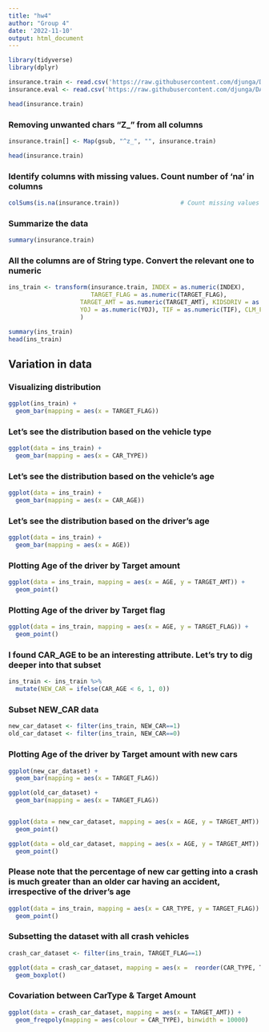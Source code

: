 ---
title: "hw4"
author: "Group 4"
date: '2022-11-10'
output: html_document
---

```{r, echo=FALSE}
library(tidyverse)
library(dplyr)

```

```{r}
insurance.train <- read.csv('https://raw.githubusercontent.com/djunga/DATA621HW4/main/insurance_train.csv')
insurance.eval <- read.csv('https://raw.githubusercontent.com/djunga/DATA621HW4/main/insurance_eval.csv')
```

```{r}
head(insurance.train)
```

### Removing unwanted chars "Z_" from all columns
```{r}

insurance.train[] <- Map(gsub, "^z_", "", insurance.train)

head(insurance.train)

```

### Identify columns with missing values. Count number of 'na' in columns
```{r}
colSums(is.na(insurance.train))                 # Count missing values
```

### Summarize the data
```{r}
summary(insurance.train)
```

### All the columns are of String type. Convert the relevant one to numeric

```{r}
ins_train <- transform(insurance.train, INDEX = as.numeric(INDEX),
                       TARGET_FLAG = as.numeric(TARGET_FLAG), 
                    TARGET_AMT = as.numeric(TARGET_AMT), KIDSDRIV = as.numeric(KIDSDRIV), AGE= as.numeric(AGE), HOMEKIDS= as.numeric(HOMEKIDS),
                    YOJ = as.numeric(YOJ), TIF = as.numeric(TIF), CLM_FREQ = as.numeric(CLM_FREQ), MVR_PTS = as.numeric(MVR_PTS), CAR_AGE = as.numeric(CAR_AGE) 
                    )

summary(ins_train)
head(ins_train)
```

## Variation in data

### Visualizing distribution

```{r}
ggplot(ins_train) + 
  geom_bar(mapping = aes(x = TARGET_FLAG))
```


### Let's see the distribution based on the vehicle type
```{r}
ggplot(data = ins_train) +
  geom_bar(mapping = aes(x = CAR_TYPE))
```


### Let's see the distribution based on the vehicle's age

```{r}
ggplot(data = ins_train) +
  geom_bar(mapping = aes(x = CAR_AGE))
```

### Let's see the distribution based on the driver's age
```{r}
ggplot(data = ins_train) +
  geom_bar(mapping = aes(x = AGE))
```

### Plotting Age of the driver by Target amount

```{r}
ggplot(data = ins_train, mapping = aes(x = AGE, y = TARGET_AMT)) + 
  geom_point()
```


### Plotting Age of the driver by Target flag

```{r}
ggplot(data = ins_train, mapping = aes(x = AGE, y = TARGET_FLAG)) + 
  geom_point()
```



### I found CAR_AGE to be an interesting attribute. Let's try to dig deeper into that subset

```{r}

ins_train <- ins_train %>% 
  mutate(NEW_CAR = ifelse(CAR_AGE < 6, 1, 0))
```


### Subset NEW_CAR data
```{r}
new_car_dataset <- filter(ins_train, NEW_CAR==1)
old_car_dataset <- filter(ins_train, NEW_CAR==0)

```


### Plotting Age of the driver by Target amount with new cars

```{r}
ggplot(new_car_dataset) + 
  geom_bar(mapping = aes(x = TARGET_FLAG))

ggplot(old_car_dataset) + 
  geom_bar(mapping = aes(x = TARGET_FLAG))


ggplot(data = new_car_dataset, mapping = aes(x = AGE, y = TARGET_AMT)) + 
  geom_point()

ggplot(data = old_car_dataset, mapping = aes(x = AGE, y = TARGET_AMT)) + 
  geom_point()

```

### Please note that the percentage of new car getting into a crash is much greater than an older car having an accident, irrespective of the driver's age 

```{r}

ggplot(data = ins_train, mapping = aes(x = CAR_TYPE, y = TARGET_FLAG)) + 
  geom_point()

```

### Subsetting the dataset with all crash vehicles
```{r}

crash_car_dataset <- filter(ins_train, TARGET_FLAG==1)

ggplot(data = crash_car_dataset, mapping = aes(x =  reorder(CAR_TYPE, TARGET_AMT, FUN = median), y = TARGET_AMT)) +
  geom_boxplot()

```

### Covariation between CarType & Target Amount

```{r}
ggplot(data = crash_car_dataset, mapping = aes(x = TARGET_AMT)) + 
  geom_freqpoly(mapping = aes(colour = CAR_TYPE), binwidth = 10000)
```



